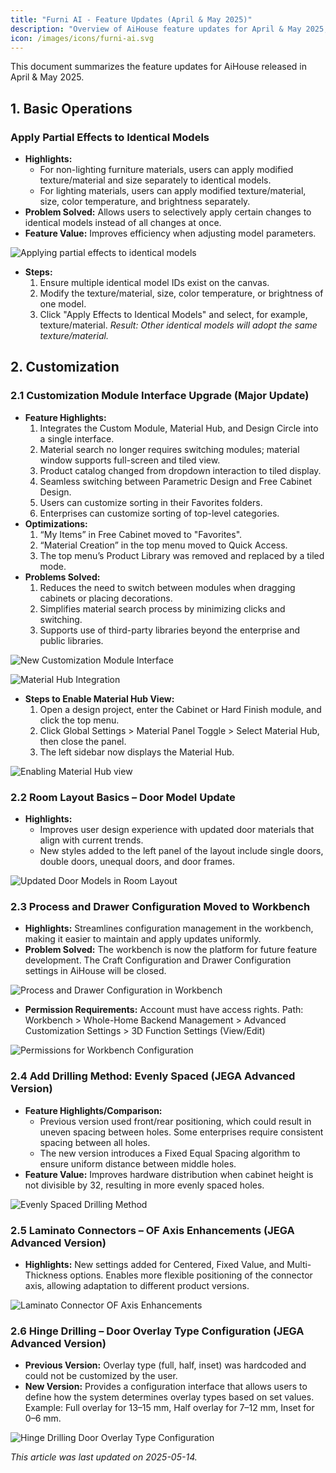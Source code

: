 ```yaml
---
title: "Furni AI - Feature Updates (April & May 2025)"
description: "Overview of AiHouse feature updates for April & May 2025, covering basic operations like applying partial effects and major customization enhancements including module interface upgrades, new drilling methods, and improved connector/hinge configurations."
icon: /images/icons/furni-ai.svg
---
```


This document summarizes the feature updates for AiHouse released in April & May 2025.

## 1. Basic Operations

### Apply Partial Effects to Identical Models

*   **Highlights:**
    *   For non-lighting furniture materials, users can apply modified texture/material and size separately to identical models.
    *   For lighting materials, users can apply modified texture/material, size, color temperature, and brightness separately.
*   **Problem Solved:** Allows users to selectively apply certain changes to identical models instead of all changes at once.
*   **Feature Value:** Improves efficiency when adjusting model parameters.

![Applying partial effects to identical models](https://ai-study1.3vjia.com/aihouse-web/16bce897-6280-4a70-ae44-a4a1c197df90.png)

*   **Steps:**
    1.  Ensure multiple identical model IDs exist on the canvas.
    2.  Modify the texture/material, size, color temperature, or brightness of one model.
    3.  Click "Apply Effects to Identical Models" and select, for example, texture/material.
    *Result: Other identical models will adopt the same texture/material.*

## 2. Customization

### 2.1 Customization Module Interface Upgrade (Major Update)

*   **Feature Highlights:**
    1.  Integrates the Custom Module, Material Hub, and Design Circle into a single interface.
    2.  Material search no longer requires switching modules; material window supports full-screen and tiled view.
    3.  Product catalog changed from dropdown interaction to tiled display.
    4.  Seamless switching between Parametric Design and Free Cabinet Design.
    5.  Users can customize sorting in their Favorites folders.
    6.  Enterprises can customize sorting of top-level categories.
*   **Optimizations:**
    1.  “My Items” in Free Cabinet moved to "Favorites".
    2.  “Material Creation” in the top menu moved to Quick Access.
    3.  The top menu’s Product Library was removed and replaced by a tiled mode.
*   **Problems Solved:**
    1.  Reduces the need to switch between modules when dragging cabinets or placing decorations.
    2.  Simplifies material search process by minimizing clicks and switching.
    3.  Supports use of third-party libraries beyond the enterprise and public libraries.

![New Customization Module Interface](https://ai-study1.3vjia.com/aihouse-web/6ee1a265-7737-4c43-b39d-6e2f16fa3c56.png)

![Material Hub Integration](https://ai-study1.3vjia.com/aihouse-web/112233ac-2459-4973-8227-bf10b657b679.png)

*   **Steps to Enable Material Hub View:**
    1.  Open a design project, enter the Cabinet or Hard Finish module, and click the top menu.
    2.  Click Global Settings > Material Panel Toggle > Select Material Hub, then close the panel.
    3.  The left sidebar now displays the Material Hub.

![Enabling Material Hub view](https://ai-study1.3vjia.com/aihouse-web/e9d13c2d-79c6-4c18-a60a-02edaa7c1f59.png)

### 2.2 Room Layout Basics – Door Model Update

*   **Highlights:**
    *   Improves user design experience with updated door materials that align with current trends.
    *   New styles added to the left panel of the layout include single doors, double doors, unequal doors, and door frames.

![Updated Door Models in Room Layout](https://ai-study1.3vjia.com/aihouse-web/5585fbc0-eab2-40f2-8d05-5ad7de7cef3d.png)

### 2.3 Process and Drawer Configuration Moved to Workbench

*   **Highlights:** Streamlines configuration management in the workbench, making it easier to maintain and apply updates uniformly.
*   **Problem Solved:** The workbench is now the platform for future feature development. The Craft Configuration and Drawer Configuration settings in AiHouse will be closed.

![Process and Drawer Configuration in Workbench](https://ai-study1.3vjia.com/aihouse-web/d8dca45e-1ccb-4ffe-91fb-d0d567381d66.png)

*   **Permission Requirements:** Account must have access rights. Path: Workbench > Whole-Home Backend Management > Advanced Customization Settings > 3D Function Settings (View/Edit)

![Permissions for Workbench Configuration](https://ai-study1.3vjia.com/aihouse-web/8d56e555-8498-4411-863b-41076474ce7c.png)

### 2.4 Add Drilling Method: Evenly Spaced (JEGA Advanced Version)

*   **Feature Highlights/Comparison:**
    *   Previous version used front/rear positioning, which could result in uneven spacing between holes. Some enterprises require consistent spacing between all holes.
    *   The new version introduces a Fixed Equal Spacing algorithm to ensure uniform distance between middle holes.
*   **Feature Value:** Improves hardware distribution when cabinet height is not divisible by 32, resulting in more evenly spaced holes.

![Evenly Spaced Drilling Method](https://ai-study1.3vjia.com/aihouse-web/80951e0c-8d48-4e23-9766-de5bbc920178.png)

### 2.5 Laminato Connectors – OF Axis Enhancements (JEGA Advanced Version)

*   **Highlights:** New settings added for Centered, Fixed Value, and Multi-Thickness options. Enables more flexible positioning of the connector axis, allowing adaptation to different product versions.

![Laminato Connector OF Axis Enhancements](https://ai-study1.3vjia.com/aihouse-web/ee5db0a6-986d-4c76-9bc0-7e6870559a3c.png)

### 2.6 Hinge Drilling – Door Overlay Type Configuration (JEGA Advanced Version)

*   **Previous Version:** Overlay type (full, half, inset) was hardcoded and could not be customized by the user.
*   **New Version:** Provides a configuration interface that allows users to define how the system determines overlay types based on set values. Example: Full overlay for 13–15 mm, Half overlay for 7–12 mm, Inset for 0–6 mm.

![Hinge Drilling Door Overlay Type Configuration](https://ai-study1.3vjia.com/aihouse-web/f2eff1ae-a9dd-49cd-849e-73e98f8833ee.png)

*This article was last updated on 2025-05-14.*
